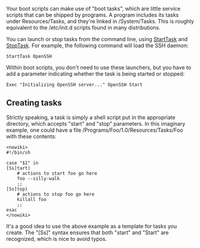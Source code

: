 {{ToC}}

Your boot scripts can make use of "boot tasks", which are little service scripts that can be shipped by programs. A program includes its tasks under Resources/Tasks, and they're linked in /System/Tasks. This is roughly equivalent to the /etc/init.d scripts found in many distributions.

You can launch or stop tasks from the command line, using [[StartTask]] and [[StopTask]]. For example, the following command will load the SSH daemon:

<pre>
StartTask OpenSSH
</pre>

Within boot scripts, you don't need to use these launchers, but you have to add a parameter indicating whether the task is being started or stopped:

<pre>
Exec "Initializing OpenSSH server..." OpenSSH Start
</pre>

==  Creating tasks ==

Strictly speaking, a task is simply a shell script put in the appropriate directory, which accepts "start" and "stop" parameters. In this imaginary example, one could have a file /Programs/Foo/1.0/Resources/Tasks/Foo with these contents:
<pre><nowiki>
#!/bin/sh

case "$1" in
[Ss]tart)
    # actions to start foo go here
    foo --silly-walk
    ;;
[Ss]top)
    # actions to stop foo go here
    killall foo
    ;;
esac
</nowiki></pre>

It's a good idea to use the above example as a template for tasks you create. The <nowiki>"[Ss]"</nowiki> syntax ensures that both "start" and "Start" are recognized, which is nice to avoid typos.

{{Handbook}}